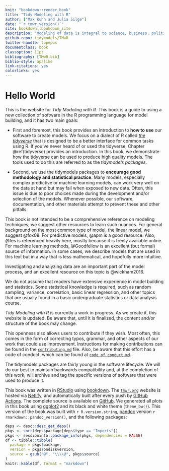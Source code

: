 ```yaml
---
knit: "bookdown::render_book"
title: "Tidy Modeling with R"
author: ["Max Kuhn and Julia Silge"]
date: "`r tmwr_version()`"
site: bookdown::bookdown_site
description: "Modeling of data is integral to science, business, politics, and many other aspects of our lives. The goals of this book are to: introduce neophytes to models and the tidyverse, demonstrate the `tidymodels` packages, and to outline good practices for the phases of the modeling process."
github-repo: tidymodels/TMwR
twitter-handle: topepos
documentclass: book
classoption: 11pt
bibliography: [TMwR.bib]
biblio-style: apalike
link-citations: yes
colorlinks: yes
---
```


# Hello World {-} 

This is the website for _Tidy Modeling with R_. This book is a guide to using a new collection of software in the R programming language for model building, and it has two main goals: 

- First and foremost, this book provides an introduction to **how to use** our software to create models. We focus on a dialect of R called _[the tidyverse](https://www.tidyverse.org/)_ that is designed to be a better interface for common tasks using R. If you've never heard of or used the tidyverse, Chapter \@ref(tidyverse) provides an introduction. In this book, we demonstrate how the tidyverse can be used to produce high quality models. The tools used to do this are referred to as the _tidymodels packages_. 

- Second, we use the tidymodels packages to **encourage good methodology and statistical practice**. Many models, especially complex predictive or machine learning models, can work very well on the data at hand but may fail when exposed to new data. Often, this issue is due to poor choices made during the development and/or selection of the models. Whenever possible, our software, documentation, and other materials attempt to prevent these and other pitfalls. 

This book is not intended to be a comprehensive reference on modeling techniques; we suggest other resources to learn such nuances. For general background on the most common type of model, the linear model, we suggest @fox08.  For predictive models, @apm is a good resource. Also, @fes is referenced heavily here, mostly because it is freely available online.  For machine learning methods, @Goodfellow is an excellent (but formal) source of information. In some cases, we describe models that are used in this text but in a way that is less mathematical, and hopefully more intuitive. 

:::rmdnote
Investigating and analyzing data are an important part of the model process, and an excellent resource on this topic is @wickham2016.
:::

We do not assume that readers have extensive experience in model building and statistics. Some statistical knowledge is required, such as random sampling, variance, correlation, basic linear regression, and other topics that are usually found in a basic undergraduate statistics or data analysis course. 

:::rmdwarning
_Tidy Modeling with R_ is currently a work in progress. As we create it, this website is updated. Be aware that, until it is finalized, the content and/or structure of the book may change. 
:::

This openness also allows users to contribute if they wish. Most often, this comes in the form of correcting typos, grammar, and other aspects of our work that could use improvement. Instructions for making contributions can be found in the [`contributing.md`](https://github.com/tidymodels/TMwR/blob/master/contributing.md) file. Also, be aware that this effort has a code of conduct, which can be found at [`code_of_conduct.md`](https://github.com/tidymodels/TMwR/blob/master/code_of_conduct.md). 

The tidymodels packages are fairly young in the software lifecycle. We will do our best to maintain backwards compatibility and, at the completion of this work, will archive and tag the specific versions of software that were used to produce it. 

This book was written in [RStudio](http://www.rstudio.com/ide/) using [bookdown](http://bookdown.org/). The [`tmwr.org`](https://tmwr.org) website is hosted via [Netlify](http://netlify.com/), and automatically built after every push by [GitHub Actions](https://help.github.com/actions). The complete source is available on [GitHub](https://github.com/tidymodels/TMwR). We generated all plots in this book using [ggplot2](https://ggplot2.tidyverse.org/) and its black and white theme (`theme_bw()`). This version of the book was built with `r R.version.string`, [pandoc](https://pandoc.org/) version `r rmarkdown::pandoc_version()`, and the following packages:

```r
deps <- desc::desc_get_deps()
pkgs <- sort(deps$package[deps$type == "Imports"])
pkgs <- sessioninfo::package_info(pkgs, dependencies = FALSE)
df <- tibble::tibble(
  package = pkgs$package,
  version = pkgs$ondiskversion,
  source = gsub("@", "\\\\@", pkgs$source)
)
knitr::kable(df, format = "markdown")
```
